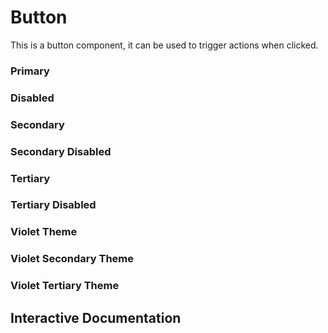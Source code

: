 

<Meta of={Story} />

# Button

This is a button component, it can be used to trigger actions when clicked.

### Primary

<Canvas of={Story.Primary} />

### Disabled

<Canvas of={Story.Disabled} />

### Secondary

<Canvas of={Story.Secondary} />

### Secondary Disabled

<Canvas of={Story.SecondaryDisabled} />

### Tertiary

<Canvas of={Story.Tertiary} />

### Tertiary Disabled

<Canvas of={Story.TertiaryDisabled} />

### Violet Theme

<Canvas of={Story.Violet} />

### Violet Secondary Theme

<Canvas of={Story.VioletSecondary} />

### Violet Tertiary Theme

<Canvas of={Story.VioletTertiary} />

## Interactive Documentation

<Primary />
<Controls />
